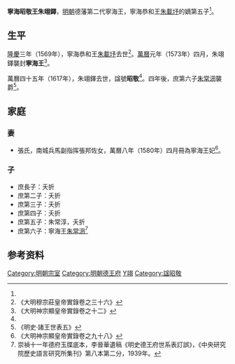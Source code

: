 '''寧海昭敬王朱翊鐸'''{{BD|16世紀||1617年|catIdx=Z朱}}，[[明朝|明朝]]德藩第二代寧海王，寧海恭和王[[朱載㘧|朱載㘧]]的嫡第五子<ref name=dfyd/>。

==生平==
[[隆慶_(明朝)|隆慶]]三年（1569年），寧海恭和王[[朱載㘧|朱載㘧]]去世<ref>《大明穆宗莊皇帝實錄卷之三十六》</ref>。[[萬曆|萬曆]]元年（1573年）四月，朱翊鐸襲封'''寧海王'''<ref>《大明神宗顯皇帝實錄卷之十二》</ref>。

萬曆四十五年（1617年），朱翊鐸去世，諡號'''昭敬'''<ref name=dfyd/>。四年後，庶第六子[[朱常沺|朱常沺]]襲爵<ref>《明史·諸王世表五》</ref>。

==家庭==
===妻===
*張氏，南城兵馬副指挥張邦佐女，萬曆八年（1580年）四月冊為寧海王妃<ref>《大明神宗顯皇帝實錄卷之九十八》</ref>。

===子===
*庶長子：夭折
*庶第二子：夭折
*庶第三子：夭折
*庶第四子：夭折
*庶第五子：朱常淳，夭折
*庶第六子：寧海王[[朱常沺|朱常沺]]<ref name=dfyd>崇禎十一年德府玉牒底本，李晉華遺稿《明史德王府世系表訂誤》，《中央研究院歷史語言研究所集刊》第八本第二分，1939年。</ref>

==参考资料==
{{reflist|2}}

{{s-start}}
{{s-bef|before=父恭和王[[朱載㘧|朱載㘧]]}}
{{s-ttl|title=[[明朝藩王列表_(德王系)#寧海國|明寧海國國王]]|years=1573年－1617年}}
{{s-aft|after=子[[朱常沺|朱常沺]]}}
{{end}}

[[Category:明朝宗室|Category:明朝宗室]]
[[Category:明朝德王府|Category:明朝德王府]]
[[Category:朱姓|Y翊]]
[[Category:諡昭敬|Category:諡昭敬]]